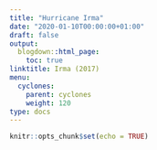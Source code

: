 ```yaml
---
title: "Hurricane Irma"
date: "2020-01-10T00:00:00+01:00"
draft: false
output:
  blogdown::html_page:
    toc: true
linktitle: Irma (2017)
menu:
  cyclones:
    parent: cyclones
    weight: 120
type: docs
---
```


```r
knitr::opts_chunk$set(echo = TRUE)
```
